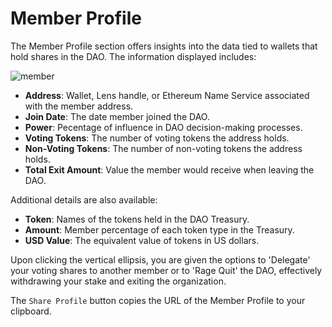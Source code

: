 # Member Profile

The Member Profile section offers insights into the data tied to wallets that hold shares in the DAO. The information displayed includes:

![member](https://github.com/HausDAO/monorepo/assets/522182/180a95f3-602d-4807-8005-1ba45133f392)

- **Address**: Wallet, Lens handle, or Ethereum Name Service associated with the member address.
- **Join Date**: The date member joined the DAO.
- **Power**: Pecentage of influence in DAO decision-making processes.
- **Voting Tokens**: The number of voting tokens the address holds.
- **Non-Voting Tokens**: The number of non-voting tokens the address holds.
- **Total Exit Amount**: Value the member would receive when leaving the DAO.

Additional details are also available:

- **Token**: Names of the tokens held in the DAO Treasury.
- **Amount**: Member percentage of each token type in the Treasury.
- **USD Value**: The equivalent value of tokens in US dollars.

Upon clicking the vertical ellipsis, you are given the options to 'Delegate' your voting shares to another member or to 'Rage Quit' the DAO, effectively withdrawing your stake and exiting the organization.

The `Share Profile` button copies the URL of the Member Profile to your clipboard.
